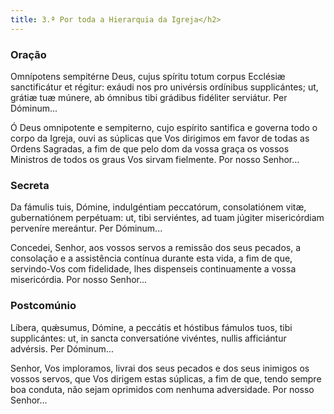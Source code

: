 ```yaml
---
title: 3.ª Por toda a Hierarquia da Igreja</h2>
---
```


### Oração

<div class="side-by-side not-content">

Omnípotens sempitérne Deus, cujus spíritu totum corpus Ecclésiæ sanctificátur et régitur: exáudi nos pro univérsis ordínibus supplicántes; ut, grátiæ tuæ múnere, ab ómnibus tibi grádibus fidéliter serviátur. Per Dóminum...

Ó Deus omnipotente e sempiterno, cujo espírito santifica e governa todo o corpo da Igreja, ouvi as súplicas que Vos dirigimos em favor de todas as Ordens Sagradas, a fim de que pelo dom da vossa graça os vossos Ministros de todos os graus Vos sirvam fielmente. Por nosso Senhor...

</div>

### Secreta

<div class="side-by-side not-content">

Da fámulis tuis, Dómine, indulgéntiam peccatórum, consolatiónem vitæ, gubernatiónem perpétuam: ut, tibi serviéntes, ad tuam júgiter misericórdiam perveníre mereántur. Per Dóminum...

Concedei, Senhor, aos vossos servos a remissão dos seus pecados, a consolação e a assistência contínua durante esta vida, a fim de que, servindo-Vos com fidelidade, lhes dispenseis continuamente a vossa misericórdia. Por nosso Senhor...

</div>

### Postcomúnio

<div class="side-by-side not-content">

Líbera, quǽsumus, Dómine, a peccátis et hóstibus fámulos tuos, tibi supplicántes: ut, in sancta conversatióne vivéntes, nullis afficiántur advérsis. Per Dóminum...

Senhor, Vos imploramos, livrai dos seus pecados e dos seus inimigos os vossos servos, que Vos dirigem estas súplicas, a fim de que, tendo sempre boa conduta, não sejam oprimidos com nenhuma adversidade. Por nosso Senhor...

</div>
